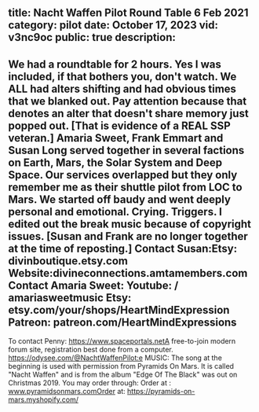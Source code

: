 title: Nacht Waffen Pilot Round Table 6 Feb 2021
category: pilot
date: October 17, 2023
vid: v3nc9oc
public: true
description:
---
We had a roundtable for 2 hours. Yes I was included, if that bothers you, don't watch. We ALL had alters shifting and had obvious times that we blanked out. Pay attention because that denotes an alter that doesn't share memory just popped out. [That is evidence of a REAL SSP veteran.]
Amaria Sweet, Frank Emmart and Susan Long served together in several factions on Earth, Mars, the Solar System and Deep Space. Our services overlapped but they only remember me as their shuttle pilot from LOC to Mars. We started off baudy and went deeply personal and emotional. Crying. Triggers.
I edited out the break music because of copyright issues.
[Susan and Frank are no longer together at the time of reposting.]
Contact Susan:Etsy: divinboutique.etsy.com
Website:divineconnections.amtamembers.com
Contact Amaria Sweet:
Youtube:
/ amariasweetmusic
Etsy: etsy.com/your/shops/HeartMindExpression
Patreon: patreon.com/HeartMindExpressions
-------------------------
To contact Penny:
https://www.spaceportals.net​​​​A free-to-join modern forum site, registration best done from a computer.
https://odysee.com/@NachtWaffenPilot:e
MUSIC:
The song at the beginning is used with permission from Pyramids On Mars.
It is called "Nacht Waffen" and is from the album "Edge Of The Black" was out on Christmas 2019.
You may order through:
Order at : www.pyramidsonmars.comOrder at: https://pyramids-on-mars.myshopify.com/​
